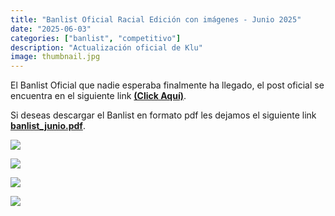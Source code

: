 ```yaml
---
title: "Banlist Oficial Racial Edición con imágenes - Junio 2025"
date: "2025-06-03"
categories: ["banlist", "competitivo"]
description: "Actualización oficial de Klu"
image: thumbnail.jpg
---
```


El Banlist Oficial que nadie esperaba finalmente ha llegado, el post oficial se encuentra en el siguiente link [**(Click Aquí)**](https://blog.myl.cl/banlist-general-mitos-y-leyendas-03-06-2025/).

Si deseas descargar el Banlist en formato pdf les dejamos el siguiente link [**banlist_junio.pdf**](https://drive.google.com/file/d/1JzCABhGKvZQFm4YE8KrktbAnBH-NV391/view?usp=sharing).

![](base_bl_esJunio 2025.jpg){fig-alt="Banlist oficial Klu - junio 2025 - Espada Sagrada" fig-align="center"}

![](base_bl_heJunio 2025.jpg){fig-alt="Banlist oficial Klu - junio 2025 - Helénica" fig-align="center"}

![](base_bl_hddJunio 2025.jpg){fig-alt="Banlist oficial Klu - junio 2025 - Hijos de Daana" fig-align="center"}

![](base_bl_raJunio 2025.jpg){fig-alt="Banlist oficial Klu - junio 2025 - Dominios de Ra" fig-align="center"}
